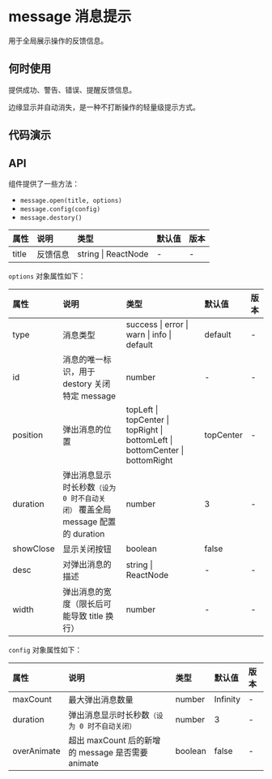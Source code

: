 



# message 消息提示

用于全局展示操作的反馈信息。

## 何时使用

提供成功、警告、错误、提醒反馈信息。

边缘显示并自动消失，是一种不打断操作的轻量级提示方式。

## 代码演示

<CodeWrapper>
    <CodeBox title="普通提示" desc={descNormal} code={codeNormal}>
        <DemoNormal />
    </CodeBox>
    <CodeBox title="特殊提示类型" desc={descType} code={codeType}>
        <DemoType />
    </CodeBox>
    <CodeBox title="定位" desc={descPosition} code={codePosition}>
        <DemoPosition />
    </CodeBox>
</CodeWrapper>

## API

组件提供了一些方法：

-   `message.open(title, options)`
-   `message.config(config)`
-   `message.destory()`

<div className="api">

| 属性  | 说明     | 类型                | 默认值 | 版本 |
| :---- | :------- | :------------------ | :----- | :--- |
| title | 反馈信息 | string \| ReactNode | -      | -    |

</div>

`options` 对象属性如下：

<div className="api">

| 属性      | 说明                                                                           | 类型                                                                          | 默认值    | 版本 |
| :-------- | :----------------------------------------------------------------------------- | :---------------------------------------------------------------------------- | :-------- | :--- |
| type      | 消息类型                                                                       | success \| error \| warn \| info \| default                                   | default   | -    |
| id        | 消息的唯一标识，用于 destory 关闭特定 message                                  | number                                                                        | -         | -    |
| position  | 弹出消息的位置                                                                 | topLeft \| topCenter \| topRight \| bottomLeft \| bottomCenter \| bottomRight | topCenter | -    |
| duration  | 弹出消息显示时长秒数`（设为 0 时不自动关闭）` 覆盖全局 message 配置的 duration | number                                                                        | 3         | -    |
| showClose | 显示关闭按钮                                                                   | boolean                                                                       | false     |
| desc      | 对弹出消息的描述                                                               | string \| ReactNode                                                           | -         | -    |
| width     | 弹出消息的宽度（限长后可能导致 title 换行）                                    | number                                                                        | -         | -    |

</div>

`config` 对象属性如下：

<div className="api">

| 属性        | 说明                                              | 类型    | 默认值   | 版本 |
| :---------- | :------------------------------------------------ | :------ | :------- | :--- |
| maxCount    | 最大弹出消息数量                                  | number  | Infinity | -    |
| duration    | 弹出消息显示时长秒数`（设为 0 时不自动关闭）`     | number  | 3        | -    |
| overAnimate | 超出 maxCount 后的新增的 message 是否需要 animate | boolean | false    | -    |

</div>
